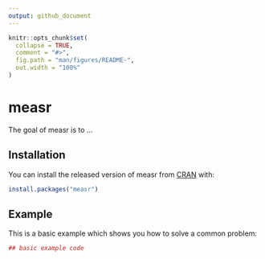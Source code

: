 ```yaml
---
output: github_document
---
```


<!-- README.md is generated from README.Rmd. Please edit that file -->

```r
knitr::opts_chunk$set(
  collapse = TRUE,
  comment = "#>",
  fig.path = "man/figures/README-",
  out.width = "100%"
)
```

# measr

<!-- badges: start -->
<!-- badges: end -->

The goal of measr is to ...

## Installation

You can install the released version of measr from [CRAN](https://CRAN.R-project.org) with:

``` r
install.packages("measr")
```

## Example

This is a basic example which shows you how to solve a common problem:

```r
## basic example code
```
